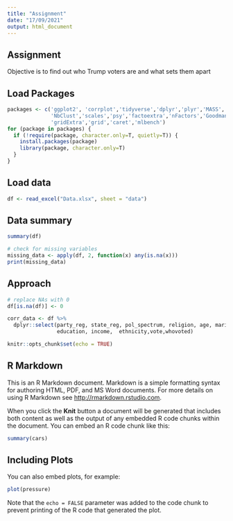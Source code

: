 ```yaml
---
title: "Assignment"
date: "17/09/2021"
output: html_document
---
```


## Assignment
Objective is to find out who Trump voters are and what sets them apart

## Load Packages
```r
packages <- c('ggplot2', 'corrplot','tidyverse','dplyr','plyr','MASS','readxl',
              'NbClust','scales','psy','factoextra','nFactors','GoodmanKruskal',
              'gridExtra','grid','caret','mlbench')
for (package in packages) {
  if (!require(package, character.only=T, quietly=T)) {
    install.packages(package)
    library(package, character.only=T)
  }
}
```

## Load data
```r
df <- read_excel("Data.xlsx", sheet = "data")
```

## Data summary
```r
summary(df)
```

```r
# check for missing variables
missing_data <- apply(df, 2, function(x) any(is.na(x)))
print(missing_data)
```


## Approach
```r
# replace NAs with 0
df[is.na(df)] <- 0

corr_data <- df %>%
  dplyr::select(party_reg, state_reg, pol_spectrum, religion, age, marital, 
                education, income,  ethnicity,vote,whovoted)
```





```r
knitr::opts_chunk$set(echo = TRUE)
```
## R Markdown

This is an R Markdown document. Markdown is a simple formatting syntax for authoring HTML, PDF, and MS Word documents. For more details on using R Markdown see <http://rmarkdown.rstudio.com>.

When you click the **Knit** button a document will be generated that includes both content as well as the output of any embedded R code chunks within the document. You can embed an R code chunk like this:

```r
summary(cars)
```

## Including Plots

You can also embed plots, for example:

```r
plot(pressure)
```

Note that the `echo = FALSE` parameter was added to the code chunk to prevent printing of the R code that generated the plot.
